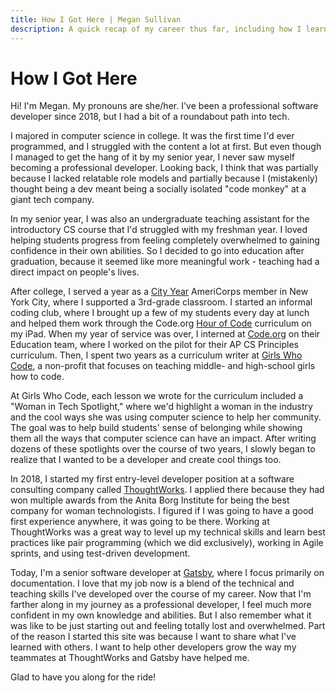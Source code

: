 ```yaml
---
title: How I Got Here | Megan Sullivan
description: A quick recap of my career thus far, including how I learned to program and how I found my way into the tech industry.
---
```


# How I Got Here

Hi! I'm Megan. My pronouns are she/her. I've been a professional software developer since 2018, but I had a bit of a roundabout path into tech.

I majored in computer science in college. It was the first time I'd ever programmed, and I struggled with the content a lot at first. But even though I managed to get the hang of it by my senior year, I never saw myself becoming a professional developer. Looking back, I think that was partially because I lacked relatable role models and partially because I (mistakenly) thought being a dev meant being a socially isolated "code monkey" at a giant tech company.

In my senior year, I was also an undergraduate teaching assistant for the introductory CS course that I'd struggled with my freshman year. I loved helping students progress from feeling completely overwhelmed to gaining confidence in their own abilities. So I decided to go into education after graduation, because it seemed like more meaningful work - teaching had a direct impact on people's lives.

After college, I served a year as a [City Year](https://www.cityyear.org/) AmeriCorps member in New York City, where I supported a 3rd-grade classroom. I started an informal coding club, where I brought up a few of my students every day at lunch and helped them work through the Code.org [Hour of Code](https://hourofcode.com/us) curriculum on my iPad. When my year of service was over, I interned at [Code.org](https://code.org/) on their Education team, where I worked on the pilot for their AP CS Principles curriculum. Then, I spent two years as a curriculum writer at [Girls Who Code](https://girlswhocode.com/), a non-profit that focuses on teaching middle- and high-school girls how to code.

At Girls Who Code, each lesson we wrote for the curriculum included a "Woman in Tech Spotlight," where we'd highlight a woman in the industry and the cool ways she was using computer science to help her community. The goal was to help build students' sense of belonging while showing them all the ways that computer science can have an impact. After writing dozens of these spotlights over the course of two years, I slowly began to realize that I wanted to be a developer and create cool things too.

In 2018, I started my first entry-level developer position at a software consulting company called [ThoughtWorks](https://www.thoughtworks.com/). I applied there because they had won multiple awards from the Anita Borg Institute for being the best company for woman technologists. I figured if I was going to have a good first experience anywhere, it was going to be there. Working at ThoughtWorks was a great way to level up my technical skills and learn best practices like pair programming (which we did exclusively), working in Agile sprints, and using test-driven development.

Today, I'm a senior software developer at [Gatsby](https://gatsbyjs.com), where I focus primarily on documentation. I love that my job now is a blend of the technical and teaching skills I've developed over the course of my career. Now that I'm farther along in my journey as a professional developer, I feel much more confident in my own knowledge and abilities. But I also remember what it was like to be just starting out and feeling totally lost and overwhelmed. Part of the reason I started this site was because I want to share what I've learned with others. I want to help other developers grow the way my teammates at ThoughtWorks and Gatsby have helped me.

Glad to have you along for the ride!

